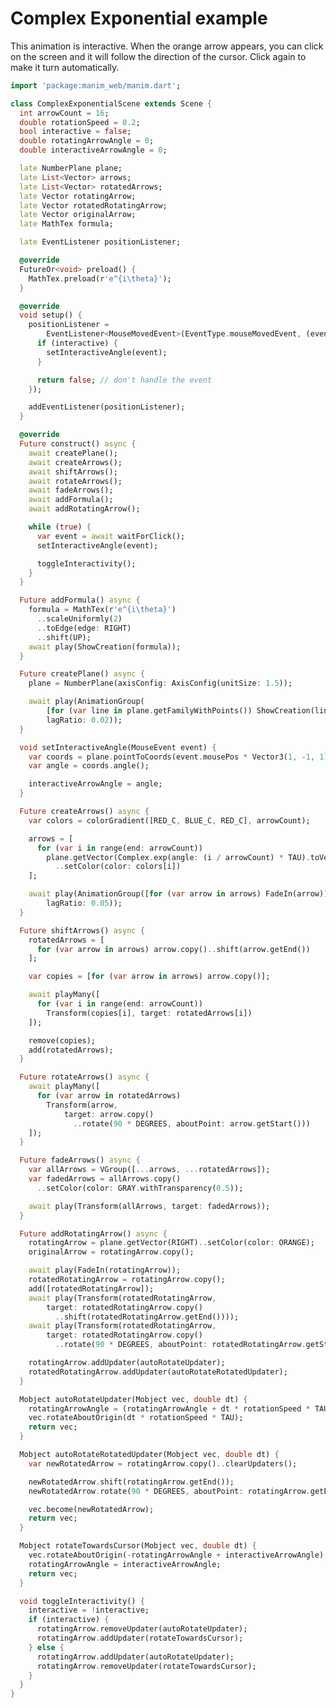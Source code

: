 
# Complex Exponential example

This animation is interactive.
When the orange arrow appears, you can click on the screen and it will
follow the direction of the cursor. Click again to make it turn
automatically.

<Scene src="/example/complex_exponential.html" />

```dart
import 'package:manim_web/manim.dart';

class ComplexExponentialScene extends Scene {
  int arrowCount = 16;
  double rotationSpeed = 0.2;
  bool interactive = false;
  double rotatingArrowAngle = 0;
  double interactiveArrowAngle = 0;

  late NumberPlane plane;
  late List<Vector> arrows;
  late List<Vector> rotatedArrows;
  late Vector rotatingArrow;
  late Vector rotatedRotatingArrow;
  late Vector originalArrow;
  late MathTex formula;

  late EventListener positionListener;

  @override
  FutureOr<void> preload() {
    MathTex.preload(r'e^{i\theta}');
  }

  @override
  void setup() {
    positionListener =
        EventListener<MouseMovedEvent>(EventType.mouseMovedEvent, (event) {
      if (interactive) {
        setInteractiveAngle(event);
      }

      return false; // don't handle the event
    });

    addEventListener(positionListener);
  }

  @override
  Future construct() async {
    await createPlane();
    await createArrows();
    await shiftArrows();
    await rotateArrows();
    await fadeArrows();
    await addFormula();
    await addRotatingArrow();

    while (true) {
      var event = await waitForClick();
      setInteractiveAngle(event);

      toggleInteractivity();
    }
  }

  Future addFormula() async {
    formula = MathTex(r'e^{i\theta}')
      ..scaleUniformly(2)
      ..toEdge(edge: RIGHT)
      ..shift(UP);
    await play(ShowCreation(formula));
  }

  Future createPlane() async {
    plane = NumberPlane(axisConfig: AxisConfig(unitSize: 1.5));

    await play(AnimationGroup(
        [for (var line in plane.getFamilyWithPoints()) ShowCreation(line)],
        lagRatio: 0.02));
  }

  void setInteractiveAngle(MouseEvent event) {
    var coords = plane.pointToCoords(event.mousePos * Vector3(1, -1, 1));
    var angle = coords.angle();

    interactiveArrowAngle = angle;
  }

  Future createArrows() async {
    var colors = colorGradient([RED_C, BLUE_C, RED_C], arrowCount);

    arrows = [
      for (var i in range(end: arrowCount))
        plane.getVector(Complex.exp(angle: (i / arrowCount) * TAU).toVector3())
          ..setColor(color: colors[i])
    ];

    await play(AnimationGroup([for (var arrow in arrows) FadeIn(arrow)],
        lagRatio: 0.05));
  }

  Future shiftArrows() async {
    rotatedArrows = [
      for (var arrow in arrows) arrow.copy()..shift(arrow.getEnd())
    ];

    var copies = [for (var arrow in arrows) arrow.copy()];

    await playMany([
      for (var i in range(end: arrowCount))
        Transform(copies[i], target: rotatedArrows[i])
    ]);

    remove(copies);
    add(rotatedArrows);
  }

  Future rotateArrows() async {
    await playMany([
      for (var arrow in rotatedArrows)
        Transform(arrow,
            target: arrow.copy()
              ..rotate(90 * DEGREES, aboutPoint: arrow.getStart()))
    ]);
  }

  Future fadeArrows() async {
    var allArrows = VGroup([...arrows, ...rotatedArrows]);
    var fadedArrows = allArrows.copy()
      ..setColor(color: GRAY.withTransparency(0.5));

    await play(Transform(allArrows, target: fadedArrows));
  }

  Future addRotatingArrow() async {
    rotatingArrow = plane.getVector(RIGHT)..setColor(color: ORANGE);
    originalArrow = rotatingArrow.copy();

    await play(FadeIn(rotatingArrow));
    rotatedRotatingArrow = rotatingArrow.copy();
    add([rotatedRotatingArrow]);
    await play(Transform(rotatedRotatingArrow,
        target: rotatedRotatingArrow.copy()
          ..shift(rotatedRotatingArrow.getEnd())));
    await play(Transform(rotatedRotatingArrow,
        target: rotatedRotatingArrow.copy()
          ..rotate(90 * DEGREES, aboutPoint: rotatedRotatingArrow.getStart())));

    rotatingArrow.addUpdater(autoRotateUpdater);
    rotatedRotatingArrow.addUpdater(autoRotateRotatedUpdater);
  }

  Mobject autoRotateUpdater(Mobject vec, double dt) {
    rotatingArrowAngle = (rotatingArrowAngle + dt * rotationSpeed * TAU) % TAU;
    vec.rotateAboutOrigin(dt * rotationSpeed * TAU);
    return vec;
  }

  Mobject autoRotateRotatedUpdater(Mobject vec, double dt) {
    var newRotatedArrow = rotatingArrow.copy()..clearUpdaters();

    newRotatedArrow.shift(rotatingArrow.getEnd());
    newRotatedArrow.rotate(90 * DEGREES, aboutPoint: rotatingArrow.getEnd());

    vec.become(newRotatedArrow);
    return vec;
  }

  Mobject rotateTowardsCursor(Mobject vec, double dt) {
    vec.rotateAboutOrigin(-rotatingArrowAngle + interactiveArrowAngle);
    rotatingArrowAngle = interactiveArrowAngle;
    return vec;
  }

  void toggleInteractivity() {
    interactive = !interactive;
    if (interactive) {
      rotatingArrow.removeUpdater(autoRotateUpdater);
      rotatingArrow.addUpdater(rotateTowardsCursor);
    } else {
      rotatingArrow.addUpdater(autoRotateUpdater);
      rotatingArrow.removeUpdater(rotateTowardsCursor);
    }
  }
}
```

